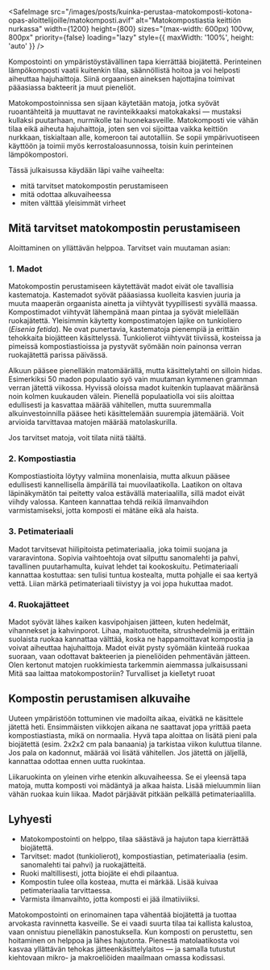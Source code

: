 <SafeImage
  src="/images/posts/kuinka-perustaa-matokomposti-kotona-opas-aloittelijoille/matokomposti.avif"
  alt="Matokompostiastia keittiön nurkassa"
  width={1200}
  height={800}
  sizes="(max-width: 600px) 100vw, 800px"
  priority={false}
  loading="lazy"
  style={{ maxWidth: '100%', height: 'auto' }}
/>

Kompostointi on ympäristöystävällinen tapa kierrättää biojätettä. Perinteinen lämpökomposti vaatii kuitenkin tilaa,
säännöllistä hoitoa ja voi helposti aiheuttaa hajuhaittoja. Siinä orgaanisen aineksen hajottajina toimivat pääasiassa
bakteerit ja muut pieneliöt.

Matokompostoinnissa sen sijaan käytetään matoja, jotka syövät ruoantähteitä ja muuttavat ne ravinteikkaaksi matokakaksi
— mustaksi kullaksi puutarhaan, nurmikolle tai huonekasveille. Matokomposti vie vähän tilaa eikä aiheuta hajuhaittoja,
joten sen voi sijoittaa vaikka keittiön nurkkaan, tiskialtaan alle, komeroon tai autotalliin. Se sopii ympärivuotiseen
käyttöön ja toimii myös kerrostaloasunnossa, toisin kuin perinteinen lämpökompostori.

Tässä julkaisussa käydään läpi vaihe vaiheelta:

- mitä tarvitset matokompostin perustamiseen
- mitä odottaa alkuvaiheessa
- miten välttää yleisimmät virheet

## Mitä tarvitset matokompostin perustamiseen

Aloittaminen on yllättävän helppoa. Tarvitset vain muutaman asian:

### 1. Madot

Matokompostin perustamiseen käytettävät madot eivät ole tavallisia kastematoja. Kastemadot syövät pääasiassa kuolleita
kasvien juuria ja muuta maaperän orgaanista ainetta ja viihtyvät tyypillisesti syvällä maassa. Kompostimadot viihtyvät
lähempänä maan pintaa ja syövät mielellään ruokajätettä. Yleisimmin käytetty kompostimatojen lajike on tunkioliero
(_Eisenia fetida_). Ne ovat punertavia, kastematoja pienempiä ja erittäin tehokkaita biojätteen käsittelyssä.
Tunkiolierot viihtyvät tiiviissä, kosteissa ja pimeissä kompostiastioissa ja pystyvät syömään noin painonsa verran
ruokajätettä parissa päivässä.

Alkuun pääsee pienelläkin matomäärällä, mutta käsittelytahti on silloin hidas. Esimerkiksi 50 madon populaatio syö vain
muutaman kymmenen gramman verran jätettä viikossa. Hyvissä oloissa madot kuitenkin tuplaavat määränsä noin kolmen
kuukauden välein. Pienellä populaatiolla voi siis aloittaa edullisesti ja kasvattaa määrää vähitellen, mutta suuremmalla
alkuinvestoinnilla pääsee heti käsittelemään suurempia jätemääriä. Voit arvioida tarvittavaa matojen määrää <SafeLink href="/matolaskuri">matolaskurilla</SafeLink>.

Jos tarvitset matoja, voit tilata niitä <SafeLink href="/tuotteet/madot">täältä</SafeLink>.

### 2. Kompostiastia

Kompostiastioita löytyy valmiina monenlaisia, mutta alkuun pääsee edullisesti kannellisella ämpärillä tai
muovilaatikolla. Laatikon on oltava läpinäkymätön tai peitetty valoa estävällä materiaalilla, sillä madot eivät viihdy
valossa. Kanteen kannattaa tehdä reikiä ilmanvaihdon varmistamiseksi, jotta komposti ei mätäne eikä ala haista.

### 3. Petimateriaali

Madot tarvitsevat hiilipitoista petimateriaalia, joka toimii suojana ja vararavintona. Sopivia vaihtoehtoja ovat
silputtu sanomalehti ja pahvi, tavallinen puutarhamulta, kuivat lehdet tai kookoskuitu. Petimateriaali kannattaa
kostuttaa: sen tulisi tuntua kostealta, mutta pohjalle ei saa kertyä vettä. Liian märkä petimateriaali tiivistyy ja voi
jopa hukuttaa madot.

### 4. Ruokajätteet

Madot syövät lähes kaiken kasvipohjaisen jätteen, kuten hedelmät, vihannekset ja kahvinporot. Lihaa, maitotuotteita,
sitrushedelmiä ja erittäin suolaista ruokaa kannattaa välttää, koska ne happamoittavat kompostia ja voivat aiheuttaa
hajuhaittoja. Madot eivät pysty syömään kiinteää ruokaa suoraan, vaan odottavat bakteerien ja pieneliöiden pehmentävän
jätteen. Olen kertonut matojen ruokkimiesta tarkemmin aiemmassa julkaisussani <SafeLink href="/blogi/julkaisu/mita-saa-laittaa-matokompostoriin-turvalliset-ja-kielletyt-ruoat">Mitä saa laittaa matokompostoriin? Turvalliset ja kielletyt ruoat</SafeLink>

## Kompostin perustamisen alkuvaihe

Uuteen ympäristöön tottuminen vie madoilta aikaa, eivätkä ne käsittele jätettä heti. Ensimmäisten viikkojen aikana ne
saattavat jopa yrittää paeta kompostiastiasta, mikä on normaalia. Hyvä tapa aloittaa on lisätä pieni pala biojätettä
(esim. 2x2x2 cm pala banaania) ja tarkistaa viikon kuluttua tilanne. Jos pala on kadonnut, määrää voi lisätä vähitellen.
Jos jätettä on jäljellä, kannattaa odottaa ennen uutta ruokintaa.

<aside>
  Liikaruokinta on yleinen virhe etenkin alkuvaiheessa. Se ei yleensä tapa matoja, mutta
  komposti voi mädäntyä ja alkaa haista. Lisää mieluummin liian vähän ruokaa kuin liikaa.
  Madot pärjäävät pitkään pelkällä petimateriaalilla.
</aside>

## Lyhyesti

- Matokompostointi on helppo, tilaa säästävä ja hajuton tapa kierrättää biojätettä.
- Tarvitset: madot (tunkiolierot), kompostiastian, petimateriaalia (esim. sanomalehti tai pahvi) ja ruokajätteitä.
- Ruoki maltillisesti, jotta biojäte ei ehdi pilaantua.
- Kompostin tulee olla kosteaa, mutta ei märkää. Lisää kuivaa petimateriaalia tarvittaessa.
- Varmista ilmanvaihto, jotta komposti ei jää ilmatiiviiksi.

Matokompostointi on erinomainen tapa vähentää biojätettä ja tuottaa arvokasta ravinnetta kasveille. Se ei vaadi suurta
tilaa tai kallista kalustoa, vaan onnistuu pienelläkin panostuksella. Kun komposti on perustettu, sen hoitaminen on
helppoa ja lähes hajutonta. Pienestä matolaatikosta voi kasvaa yllättävän tehokas jätteenkäsittelylaitos — ja samalla
tutustut kiehtovaan mikro- ja makroeliöiden maailmaan omassa kodissasi.
